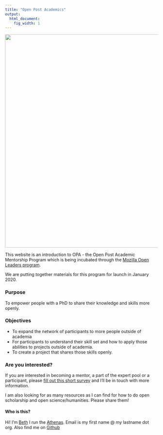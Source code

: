 ```yaml
---
title: "Open Post Academics"
output:
  html_document:
    fig_width: 1
---
```

<img src="images/BD_FLAME_Header.jpg" width="700px">


This website is an introduction to OPA - the Open Post Academic Mentorship Program which is being incubated through the [Mozilla Open Leaders program](https://foundation.mozilla.org/en/opportunity/mozilla-open-leaders/open-leaders-x/participants/).  

We are putting together materials for this program for launch in January 2020. 

### Purpose 
To empower people with a PhD to share their knowledge and skills more openly. 

### Objectives 
- To expand the network of participants to more people outside of academia 
- For participants to understand their skill set and how to apply those abilities to projects outside of academia.
- To create a project that shares those skills openly. 




### Are you interested? 
If you are interested in becoming a mentor, a part of the expert pool or a participant, please [fill out this short survey](https://docs.google.com/forms/d/e/1FAIpQLSf4bJko81Z9__AQ1aq7zMA5w3QQckwnXLHc_rLxluNlHhWsLA/viewform?usp=sf_link) and I'll be in touch with more information. 

I am also looking for as many resources as I can find for how to do open scholarship and open science/humanities. Please share them! 

#### Who is this? 
Hi! I'm [Beth](https://bethduckles.com/) I run the [Athenas](https://www.postacathenas.com/). Email is my first name @ my lastname dot org. Also find me on [Github](https://github.com/bduckles)

